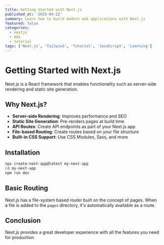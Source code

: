 ```yaml
---
title: Getting Started with Next.js
published_at: '2025-04-22'
summary: Learn how to build modern web applications with Next.js
featured: false
categories:
  - nextjs
  - mdx
  - tutorial
tags: ['Next.js', 'Tailwind', 'Tutorial', 'JavaScript', 'Learning']
---
```


# Getting Started with Next.js

Next.js is a React framework that enables functionality such as server-side rendering and static site generation.

## Why Next.js?

- **Server-side Rendering**: Improves performance and SEO
- **Static Site Generation**: Pre-renders pages at build time
- **API Routes**: Create API endpoints as part of your Next.js app
- **File-based Routing**: Create routes based on your file structure
- **Built-in CSS Support**: Use CSS Modules, Sass, and more

## Installation

```bash
npx create-next-app@latest my-next-app
cd my-next-app
npm run dev
```

## Basic Routing

Next.js has a file-system based router built on the concept of pages. When a file is added to the `pages` directory, it's automatically available as a route.

## Conclusion

Next.js provides a great developer experience with all the features you need for production.
